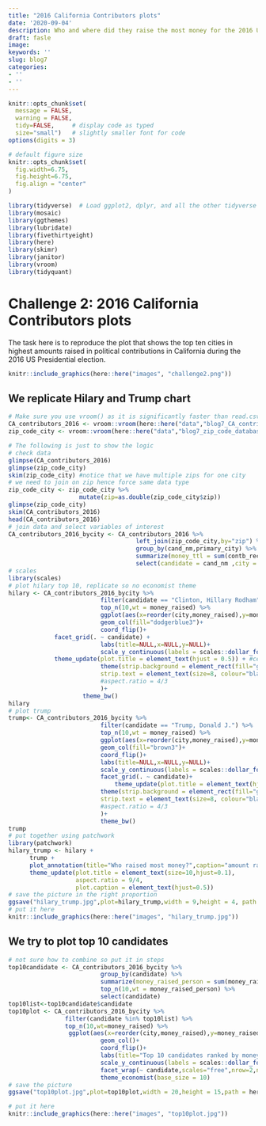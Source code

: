 ```yaml
---
title: "2016 California Contributors plots"
date: '2020-09-04'
description: Who and where did they raise the most money for the 2016 US Presidential election?
draft: fasle
image: 
keywords: ''
slug: blog7
categories:
- ''
- ''
---
```


```r
knitr::opts_chunk$set(
  message = FALSE, 
  warning = FALSE, 
  tidy=FALSE,     # display code as typed
  size="small")   # slightly smaller font for code
options(digits = 3)

# default figure size
knitr::opts_chunk$set(
  fig.width=6.75, 
  fig.height=6.75,
  fig.align = "center"
)
```

```r
library(tidyverse)  # Load ggplot2, dplyr, and all the other tidyverse packages
library(mosaic)
library(ggthemes)
library(lubridate)
library(fivethirtyeight)
library(here)
library(skimr)
library(janitor)
library(vroom)
library(tidyquant)
```

# Challenge 2: 2016 California Contributors plots

The task here is to reproduce the plot that shows the top ten cities in highest amounts raised in political contributions in California during the 2016 US Presidential election.

```r
knitr::include_graphics(here::here("images", "challenge2.png"))
```


## We replicate Hilary and Trump chart
```r

# Make sure you use vroom() as it is significantly faster than read.csv()
CA_contributors_2016 <- vroom::vroom(here::here("data","blog7_CA_contributors_2016.csv"))
zip_code_city <- vroom::vroom(here::here("data","blog7_zip_code_database.csv"))

# The following is just to show the logic
# check data
glimpse(CA_contributors_2016)
glimpse(zip_code_city)
skim(zip_code_city) #notice that we have multiple zips for one city 
# we need to join on zip hence force same data type
zip_code_city <- zip_code_city %>% 
                    mutate(zip=as.double(zip_code_city$zip))
glimpse(zip_code_city)
skim(CA_contributors_2016)
head(CA_contributors_2016)
# join data and select variables of interest
CA_contributors_2016_bycity <- CA_contributors_2016 %>% 
	                                left_join(zip_code_city,by="zip") %>%
	                                group_by(cand_nm,primary_city) %>%
	                                summarize(money_ttl = sum(contb_receipt_amt)) %>% 
	                                select(candidate = cand_nm ,city = primary_city, money_raised = money_ttl) 
# scales
library(scales)
# plot hilary top 10, replicate so no economist theme
hilary <- CA_contributors_2016_bycity %>% 
	                      filter(candidate == "Clinton, Hillary Rodham") %>% 
	                      top_n(10,wt = money_raised) %>% 
	                      ggplot(aes(x=reorder(city,money_raised),y=money_raised))+
	                      geom_col(fill="dodgerblue3")+
	                      coord_flip()+
			 facet_grid(. ~ candidate) +
	                      labs(title=NULL,x=NULL,y=NULL)+
	                      scale_y_continuous(labels = scales::dollar_format())+
			 theme_update(plot.title = element_text(hjust = 0.5)) + #center the title
	                      theme(strip.background = element_rect(fill="grey"),
	                      strip.text = element_text(size=8, colour="black"),
	                      #aspect.ratio = 4/3
	                      )+
                     theme_bw() 
hilary
# plot trump
trump<- CA_contributors_2016_bycity %>% 
	                      filter(candidate == "Trump, Donald J.") %>% 
	                      top_n(10,wt = money_raised) %>% 
	                      ggplot(aes(x=reorder(city,money_raised),y=money_raised))+
	                      geom_col(fill="brown3")+
	                      coord_flip()+
	                      labs(title=NULL,x=NULL,y=NULL)+
	                      scale_y_continuous(labels = scales::dollar_format())+
	                      facet_grid(. ~ candidate)+
			                  theme_update(plot.title = element_text(hjust = 0.5)) + #center the title
	                      theme(strip.background = element_rect(fill="grey"),
	                      strip.text = element_text(size=8, colour="black"),
	                      #aspect.ratio = 4/3
	                      )+
	                      theme_bw()
trump
# put together using patchwork
library(patchwork)
hilary_trump <- hilary + 
      trump +
      plot_annotation(title="Who raised most money?",caption="amount raised")
      theme_update(plot.title = element_text(size=10,hjust=0.1),
                   aspect.ratio = 9/4,
                   plot.caption = element_text(hjust=0.5))
# save the picture in the right proportion
ggsave("hilary_trump.jpg",plot=hilary_trump,width = 9,height = 4, path = here::here("images"))
# put it here
knitr::include_graphics(here::here("images", "hilary_trump.jpg"))
```

## We try to plot top 10 candidates
```r
# not sure how to combine so put it in steps
top10candidate <- CA_contributors_2016_bycity %>% 
	                      group_by(candidate) %>%
	                      summarize(money_raised_person = sum(money_raised)) %>% 
	                      top_n(10,wt = money_raised_person) %>% 
	                      select(candidate)
top10list<-top10candidate$candidate
top10plot <- CA_contributors_2016_bycity %>% 
                filter(candidate %in% top10list) %>% 
                top_n(10,wt=money_raised) %>% 
                 ggplot(aes(x=reorder(city,money_raised),y=money_raised))+
	                      geom_col()+
	                      coord_flip()+
	                      labs(title="Top 10 candidates ranked by money raised",x=NULL,y=NULL)+
	                      scale_y_continuous(labels = scales::dollar_format())+
	                      facet_wrap(~ candidate,scales="free",nrow=2,ncol=5)+
	                      theme_economist(base_size = 10)
# save the picture 
ggsave("top10plot.jpg",plot=top10plot,width = 20,height = 15,path = here::here("images"))

# put it here
knitr::include_graphics(here::here("images", "top10plot.jpg"))
```
